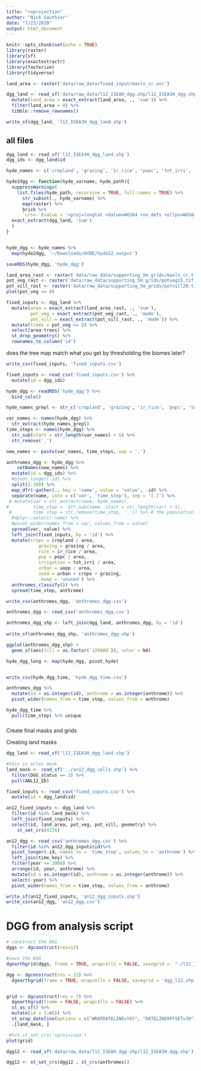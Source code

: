 ```yaml
---
title: "reprojection"
author: "Nick Gauthier"
date: "7/23/2020"
output: html_document
---
```


```r
knitr::opts_chunk$set(echo = TRUE)
library(raster)
library(sf)
library(exactextractr)
library(fasterize)
library(tidyverse)
```



```r
land_area <- raster('data/raw_data/fixed_input/maxln_cr.asc')
```

```r
dgg_land <- read_sf('data/raw_data/l12_ISEAH_dgg.shp/l12_ISEA3H_dgg.shp') %>%
  mutate(land_area = exact_extract(land_area, ., 'sum')) %>%
  filter(land_area > 0) %>%
  tibble::remove_rownames()
```

```r
write_sf(dgg_land, 'l12_ISEA3H_dgg_land.shp')
```


## all files
```r
dgg_land <- read_sf('l12_ISEA3H_dgg_land.shp')
dgg_ids <- dgg_land$id
```


```r
hyde_names <- c('cropland', 'grazing', 'ir_rice', 'popc', 'tot_irri', 'uopp')

hyde2dgg <- function(hyde_varname, hyde_path){
  suppressWarnings(
    list.files(hyde_path, recursive = TRUE, full.names = TRUE) %>%
      str_subset(., hyde_varname) %>% 
      map(raster) %>%
      brick %>%
      `crs<-`(value = '+proj=longlat +datum=WGS84 +no_defs +ellps=WGS84 +towgs84=0,0,0') %>%
  exact_extract(dgg_land, 'sum')
  )
}


hyde_dgg <- hyde_names %>%
  map(hyde2dgg, '~/Downloads/HYDE/hyde32_output')
```

```r
saveRDS(hyde_dgg, 'hyde_dgg')
```



```r
land_area_rast <- raster('data/raw_data/supporting_5m_grids/maxln_cr.tif')
pot_veg_rast <- raster('data/raw_data/supporting_5m_grids/potveg15.tif')
pot_vill_rast <- raster('data/raw_data/supporting_5m_grids/potvill20.tif')
plot(pot_veg <= 8)
```

```r
fixed_inputs <- dgg_land %>%
  mutate(area = exact_extract(land_area_rast, ., 'sum'),
         pot_veg = exact_extract(pot_veg_rast, ., 'mode'),
         pot_vill = exact_extract(pot_vill_rast, ., 'mode')) %>%
  mutate(trees = pot_veg <= 8) %>% 
  select(area:trees) %>%
  st_drop_geometry() %>%
  rownames_to_column('id')
```

does the tree map match what you get by thresholding the biomes later?



```r
write_csv(fixed_inputs, 'fixed_inputs.csv')
```

```r
fixed_inputs <- read_csv('fixed_inputs.csv') %>%
  mutate(id = dgg_ids)
```



```r
hyde_dgg <- readRDS('hyde_dgg') %>%
  bind_cols()

hyde_names_grepl <- str_c('cropland', 'grazing', 'ir_rice', 'popc', 'tot_irri', 'uopp', sep = '|')

var_names <- names(hyde_dgg) %>%
  str_extract(hyde_names_grepl)
time_steps <- names(hyde_dgg) %>%
  str_sub(start = str_length(var_names) + 5) %>%
  str_remove('_')

new_names <- paste(var_names, time_steps, sep = '.')

anthromes_dgg <- hyde_dgg %>%
    setNames(new_names) %>%
  mutate(id = dgg_ids) %>%
  #pivot_longer(-id) %>%
  split(1:100) %>%
  map_dfr(~gather(., key = 'name', value = 'value', -id) %>%
  separate(name, into = c('var', 'time_step'), sep = '[.]') %>%
 # mutate(var = str_extract(name, hyde_names),
#         time_step =  str_sub(name, start = str_length(var) + 5),
 #        time_step = str_remove(time_step, '_')) %>% # the population files have an extra _ before the date
  #dplyr::select(-name) %>%
  #pivot_wider(names_from = var, values_from = value)
  spread(var, value) %>%
  left_join(fixed_inputs, by = 'id') %>%
  mutate(crops = cropland / area,
            grazing = grazing / area,
            rice = ir_rice / area,
            pop = popc / area,
            irrigation = tot_irri / area,
            urban = uopp / area,
            used = urban + crops + grazing,
            .keep = 'unused') %>%
  anthromes_classify()) %>%
  spread(time_step, anthrome)
```

```r
write_csv(anthromes_dgg, 'anthromes_dgg.csv')
```

```r
anthromes_dgg <- read_csv('anthromes_dgg.csv')
```

```r
anthromes_dgg_shp <- left_join(dgg_land, anthromes_dgg, by = 'id')
  
write_sf(anthromes_dgg_shp, 'anthromes_dgg.shp')
```

```r
ggplot(anthromes_dgg_shp) +
  geom_sf(aes(fill = as.factor(`1200AD`)), color = NA)
```

```r

hyde_dgg_long <- map(hyde_dgg, pivot_hyde)


write_csv(hyde_dgg_time, 'hyde_dgg_time.csv')
```


```r
anthromes_dgg %>%
  mutate(id = as.integer(id), anthrome = as.integer(anthrome)) %>%
  pivot_wider(names_from = time_step, values_from = anthrome)
```

```r
hyde_dgg_time %>%
  pull(time_step) %>% unique
```

#####
Create final masks and grids

Creating land masks
```r
dgg_land <- read_sf('l12_ISEA3H_dgg_land.shp')

#this is erles mask
land_mask <- read_sf('../an12_dgg_cells.shp') %>%
  filter(DGG_status == 3) %>%
  pull(ANL12_ID)

fixed_inputs <- read_csv('fixed_inputs.csv') %>%
  mutate(id = dgg_land$id)

an12_fixed_inputs <- dgg_land %>% 
  filter(id %in% land_mask) %>% 
  left_join(fixed_inputs) %>%
  select(id, land_area, pot_veg, pot_vill, geometry) %>%
    st_set_crs(4326)

an12_dgg <- read_csv('anthromes_dgg.csv') %>%
  filter(id %in% an12_dgg_inputs$id)%>%
  pivot_longer(-id, names_to = 'time_step', values_to = 'anthrome') %>%
  left_join(time_key) %>%
  filter(year <= 2000) %>%
  arrange(id, year, anthrome) %>%
  mutate(id = as.integer(id), anthrome = as.integer(anthrome)) %>%
  select(-year) %>%
  pivot_wider(names_from = time_step, values_from = anthrome)

write_sf(an12_fixed_inputs, 'an12_dgg_inputs.shp')
write_csv(an12_dgg, 'an12_dgg.csv')
```



# DGG from analysis script
```r
# construct the DGG
dggs <- dgconstruct(res=12)

#save the DGG
dgearthgrid(dggs, frame = TRUE, wrapcells = FALSE, savegrid =  "./l12_ISEA3H_dgg.shp")

dgg <- dgconstruct(res = 12) %>%
  dgearthgrid(frame = TRUE, wrapcells = FALSE, savegrid = 'dgg_l12.shp')


grid <- dgconstruct(res = 7) %>%
  dgearthgrid(frame = FALSE, wrapcells = FALSE) %>%
  st_as_sf() %>%
  mutate(id = 1:n()) %>%
  st_wrap_dateline(options = c("WRAPDATELINE=YES", "DATELINEOFFSET=30")) %>%
  .[land_mask, ]

 #%>% st_set_crs('+proj=isea')
plot(grid)
```

```r
dgg12 <- read_sf('data/raw_data/l12_ISEAH_dgg.shp/l12_ISEA3H_dgg.shp')

dgg12 <- st_set_crs(dgg12 , st_crs(anthromes))
```
